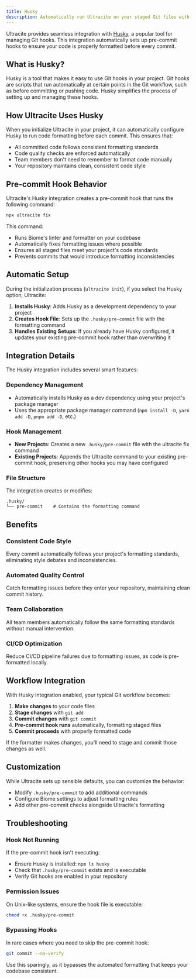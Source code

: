 ```yaml
---
title: Husky
description: Automatically run Ultracite on your staged Git files with Husky
---
```


Ultracite provides seamless integration with [Husky](https://typicode.github.io/husky/), a popular tool for managing Git hooks. This integration automatically sets up pre-commit hooks to ensure your code is properly formatted before every commit.

## What is Husky?

Husky is a tool that makes it easy to use Git hooks in your project. Git hooks are scripts that run automatically at certain points in the Git workflow, such as before committing or pushing code. Husky simplifies the process of setting up and managing these hooks.

## How Ultracite Uses Husky

When you initialize Ultracite in your project, it can automatically configure Husky to run code formatting before each commit. This ensures that:

- All committed code follows consistent formatting standards
- Code quality checks are enforced automatically
- Team members don't need to remember to format code manually
- Your repository maintains clean, consistent code style

## Pre-commit Hook Behavior

Ultracite's Husky integration creates a pre-commit hook that runs the following command:

```bash
npx ultracite fix
```

This command:
- Runs Biome's linter and formatter on your codebase
- Automatically fixes formatting issues where possible
- Ensures all staged files meet your project's code standards
- Prevents commits that would introduce formatting inconsistencies

## Automatic Setup

During the initialization process (`ultracite init`), if you select the Husky option, Ultracite:

1. **Installs Husky**: Adds Husky as a development dependency to your project
2. **Creates Hook File**: Sets up the `.husky/pre-commit` file with the formatting command
3. **Handles Existing Setups**: If you already have Husky configured, it updates your existing pre-commit hook rather than overwriting it

## Integration Details

The Husky integration includes several smart features:

### Dependency Management
- Automatically installs Husky as a dev dependency using your project's package manager
- Uses the appropriate package manager command (`npm install -D`, `yarn add -D`, `pnpm add -D`, etc.)

### Hook Management
- **New Projects**: Creates a new `.husky/pre-commit` file with the ultracite fix command
- **Existing Projects**: Appends the Ultracite command to your existing pre-commit hook, preserving other hooks you may have configured

### File Structure
The integration creates or modifies:
```
.husky/
└── pre-commit    # Contains the formatting command
```

## Benefits

### Consistent Code Style
Every commit automatically follows your project's formatting standards, eliminating style debates and inconsistencies.

### Automated Quality Control
Catch formatting issues before they enter your repository, maintaining clean commit history.

### Team Collaboration
All team members automatically follow the same formatting standards without manual intervention.

### CI/CD Optimization
Reduce CI/CD pipeline failures due to formatting issues, as code is pre-formatted locally.

## Workflow Integration

With Husky integration enabled, your typical Git workflow becomes:

1. **Make changes** to your code files
2. **Stage changes** with `git add`
3. **Commit changes** with `git commit`
4. **Pre-commit hook runs** automatically, formatting staged files
5. **Commit proceeds** with properly formatted code

If the formatter makes changes, you'll need to stage and commit those changes as well.

## Customization

While Ultracite sets up sensible defaults, you can customize the behavior:

- Modify `.husky/pre-commit` to add additional commands
- Configure Biome settings to adjust formatting rules
- Add other pre-commit checks alongside Ultracite's formatting

## Troubleshooting

### Hook Not Running
If the pre-commit hook isn't executing:
- Ensure Husky is installed: `npm ls husky`
- Check that `.husky/pre-commit` exists and is executable
- Verify Git hooks are enabled in your repository

### Permission Issues
On Unix-like systems, ensure the hook file is executable:
```bash
chmod +x .husky/pre-commit
```

### Bypassing Hooks
In rare cases where you need to skip the pre-commit hook:
```bash
git commit --no-verify
```

Use this sparingly, as it bypasses the automated formatting that keeps your codebase consistent.
